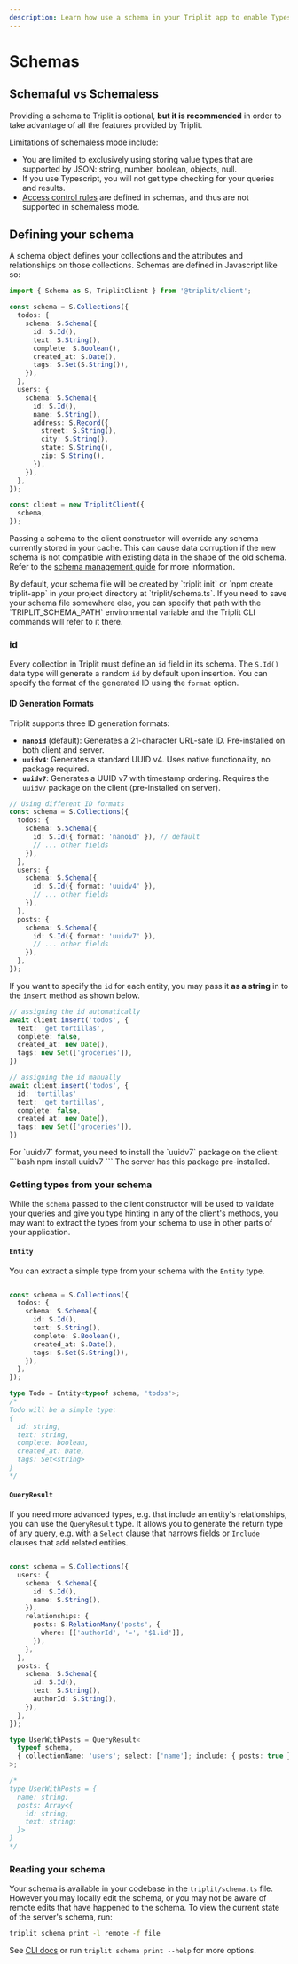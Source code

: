 ```yaml
---
description: Learn how use a schema in your Triplit app to enable Typescript support and data validation.
---
```



# Schemas

## Schemaful vs Schemaless

Providing a schema to Triplit is optional, **but it is recommended** in order to
take advantage of all the features provided by Triplit.

Limitations of schemaless mode include:

- You are limited to exclusively using storing value types that are supported by JSON: string, number, boolean, objects, null.
- If you use Typescript, you will not get type checking for your queries and results.
- [Access control rules](/schemas/permissions) are defined in schemas, and thus are not supported in schemaless mode.

## Defining your schema

A schema object defines your collections and the attributes and relationships on those collections. Schemas are defined in Javascript like so:

```typescript
import { Schema as S, TriplitClient } from '@triplit/client';

const schema = S.Collections({
  todos: {
    schema: S.Schema({
      id: S.Id(),
      text: S.String(),
      complete: S.Boolean(),
      created_at: S.Date(),
      tags: S.Set(S.String()),
    }),
  },
  users: {
    schema: S.Schema({
      id: S.Id(),
      name: S.String(),
      address: S.Record({
        street: S.String(),
        city: S.String(),
        state: S.String(),
        zip: S.String(),
      }),
    }),
  },
});

const client = new TriplitClient({
  schema,
});
```

Passing a schema to the client constructor will override any schema currently stored in your cache. This can cause data corruption if the new schema is not compatible with existing data in the shape of the old schema. Refer to the [schema management guide](/schemas/updating) for more information.

<Callout>
  By default, your schema file will be created by `triplit init` or `npm create
  triplit-app` in your project directory at `triplit/schema.ts`. If you need to
  save your schema file somewhere else, you can specify that path with the
  `TRIPLIT_SCHEMA_PATH` environmental variable and the Triplit CLI commands will
  refer to it there.
</Callout>

### id

Every collection in Triplit must define an `id` field in its schema. The `S.Id()` data type will generate a random `id` by default upon insertion. You can specify the format of the generated ID using the `format` option.

#### ID Generation Formats

Triplit supports three ID generation formats:

- **`nanoid`** (default): Generates a 21-character URL-safe ID. Pre-installed on both client and server.
- **`uuidv4`**: Generates a standard UUID v4. Uses native functionality, no package required.
- **`uuidv7`**: Generates a UUID v7 with timestamp ordering. Requires the `uuidv7` package on the client (pre-installed on server).

```typescript
// Using different ID formats
const schema = S.Collections({
  todos: {
    schema: S.Schema({
      id: S.Id({ format: 'nanoid' }), // default
      // ... other fields
    }),
  },
  users: {
    schema: S.Schema({
      id: S.Id({ format: 'uuidv4' }),
      // ... other fields
    }),
  },
  posts: {
    schema: S.Schema({
      id: S.Id({ format: 'uuidv7' }),
      // ... other fields
    }),
  },
});
```

If you want to specify the `id` for each entity, you may pass it **as a string** in to the `insert` method as shown below.

```typescript
// assigning the id automatically
await client.insert('todos', {
  text: 'get tortillas',
  complete: false,
  created_at: new Date(),
  tags: new Set(['groceries']),
})

// assigning the id manually
await client.insert('todos', {
  id: 'tortillas'
  text: 'get tortillas',
  complete: false,
  created_at: new Date(),
  tags: new Set(['groceries']),
})
```

<Callout type="info">
  For `uuidv7` format, you need to install the `uuidv7` package on the client:
  ```bash npm install uuidv7 ``` The server has this package pre-installed.
</Callout>

### Getting types from your schema

While the `schema` passed to the client constructor will be used to validate your queries and give you type hinting in any of the client's methods, you may want to extract the types from your schema to use in other parts of your application.

#### `Entity`

You can extract a simple type from your schema with the `Entity` type.

```typescript

const schema = S.Collections({
  todos: {
    schema: S.Schema({
      id: S.Id(),
      text: S.String(),
      complete: S.Boolean(),
      created_at: S.Date(),
      tags: S.Set(S.String()),
    }),
  },
});

type Todo = Entity<typeof schema, 'todos'>;
/* 
Todo will be a simple type:
{ 
  id: string, 
  text: string, 
  complete: boolean, 
  created_at: Date, 
  tags: Set<string> 
} 
*/
```

#### `QueryResult`

If you need more advanced types, e.g. that include an entity's relationships, you can use the `QueryResult` type. It allows you to generate the return type of any query, e.g. with a `Select` clause that narrows fields or `Include` clauses that add related entities.

```ts

const schema = S.Collections({
  users: {
    schema: S.Schema({
      id: S.Id(),
      name: S.String(),
    }),
    relationships: {
      posts: S.RelationMany('posts', {
        where: [['authorId', '=', '$1.id']],
      }),
    },
  },
  posts: {
    schema: S.Schema({
      id: S.Id(),
      text: S.String(),
      authorId: S.String(),
    }),
  },
});

type UserWithPosts = QueryResult<
  typeof schema,
  { collectionName: 'users'; select: ['name']; include: { posts: true } }
>;

/*
type UserWithPosts = {
  name: string;
  posts: Array<{
    id: string;
    text: string;
  }>
}
*/
```

### Reading your schema

Your schema is available in your codebase in the `triplit/schema.ts` file. However you may locally edit the schema, or you may not be aware of remote edits that have happened to the schema. To view the current state of the server's schema, run:

```bash
triplit schema print -l remote -f file
```

See [CLI docs](/cli/schema#triplit-schema-print) or run `triplit schema print --help` for more options.
